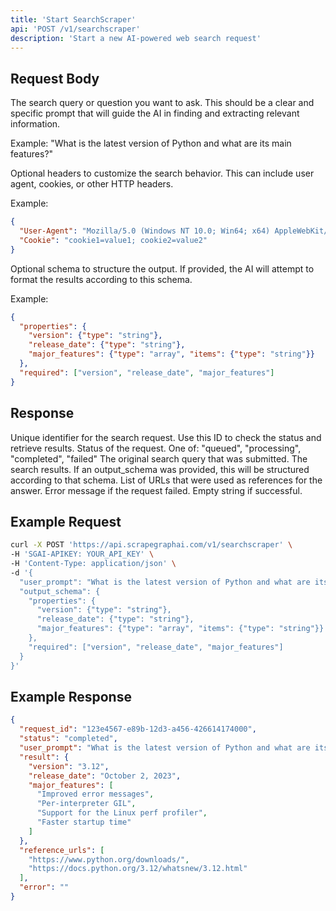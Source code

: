 ```yaml
---
title: 'Start SearchScraper'
api: 'POST /v1/searchscraper'
description: 'Start a new AI-powered web search request'
---
```


## Request Body

<ParamField body="user_prompt" type="string" required>
  The search query or question you want to ask. This should be a clear and specific prompt that will guide the AI in finding and extracting relevant information.
  
  Example: "What is the latest version of Python and what are its main features?"
</ParamField>

<ParamField body="headers" type="object">
  Optional headers to customize the search behavior. This can include user agent, cookies, or other HTTP headers.
  
  Example:
  ```json
  {
    "User-Agent": "Mozilla/5.0 (Windows NT 10.0; Win64; x64) AppleWebKit/537.36",
    "Cookie": "cookie1=value1; cookie2=value2"
  }
  ```
</ParamField>

<ParamField body="output_schema" type="object">
  Optional schema to structure the output. If provided, the AI will attempt to format the results according to this schema.
  
  Example:
  ```json
  {
    "properties": {
      "version": {"type": "string"},
      "release_date": {"type": "string"},
      "major_features": {"type": "array", "items": {"type": "string"}}
    },
    "required": ["version", "release_date", "major_features"]
  }
  ```
</ParamField>

## Response

<ResponseField name="request_id" type="string">
  Unique identifier for the search request. Use this ID to check the status and retrieve results.
</ResponseField>

<ResponseField name="status" type="string">
  Status of the request. One of: "queued", "processing", "completed", "failed"
</ResponseField>

<ResponseField name="user_prompt" type="string">
  The original search query that was submitted.
</ResponseField>

<ResponseField name="result" type="object">
  The search results. If an output_schema was provided, this will be structured according to that schema.
</ResponseField>

<ResponseField name="reference_urls" type="array">
  List of URLs that were used as references for the answer.
</ResponseField>

<ResponseField name="error" type="string">
  Error message if the request failed. Empty string if successful.
</ResponseField>

## Example Request

```bash
curl -X POST 'https://api.scrapegraphai.com/v1/searchscraper' \
-H 'SGAI-APIKEY: YOUR_API_KEY' \
-H 'Content-Type: application/json' \
-d '{
  "user_prompt": "What is the latest version of Python and what are its main features?",
  "output_schema": {
    "properties": {
      "version": {"type": "string"},
      "release_date": {"type": "string"},
      "major_features": {"type": "array", "items": {"type": "string"}}
    },
    "required": ["version", "release_date", "major_features"]
  }
}'
```

## Example Response

```json
{
  "request_id": "123e4567-e89b-12d3-a456-426614174000",
  "status": "completed",
  "user_prompt": "What is the latest version of Python and what are its main features?",
  "result": {
    "version": "3.12",
    "release_date": "October 2, 2023",
    "major_features": [
      "Improved error messages",
      "Per-interpreter GIL",
      "Support for the Linux perf profiler",
      "Faster startup time"
    ]
  },
  "reference_urls": [
    "https://www.python.org/downloads/",
    "https://docs.python.org/3.12/whatsnew/3.12.html"
  ],
  "error": ""
}
``` 